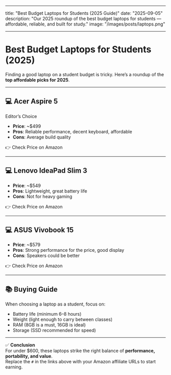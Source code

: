 
---

title: "Best Budget Laptops for Students (2025 Guide)"
date: "2025-09-05"
description: "Our 2025 roundup of the best budget laptops for students — affordable, reliable, and built for study."
image: "/images/posts/laptops.png"

---

# Best Budget Laptops for Students (2025)

Finding a good laptop on a student budget is tricky. Here’s a roundup of the **top affordable picks for 2025**.

---

## 💻 Acer Aspire 5

<TopPick>Editor’s Choice</TopPick>

- **Price**: ~$499
- **Pros**: Reliable performance, decent keyboard, affordable
- **Cons**: Average build quality

👉 <AffiliateLink asin="B0F6PLQ93N">Check Price on Amazon</AffiliateLink>

---

## 💻 Lenovo IdeaPad Slim 3

- **Price**: ~$549
- **Pros**: Lightweight, great battery life
- **Cons**: Not for heavy gaming

👉 <AffiliateLink asin="B0F6PLQ93N">Check Price on Amazon</AffiliateLink>

---

## 💻 ASUS Vivobook 15

- **Price**: ~$579
- **Pros**: Strong performance for the price, good display
- **Cons**: Speakers could be better

👉 <AffiliateLink asin="B0F6PLQ93N">Check Price on Amazon</AffiliateLink>

---

## 📚 Buying Guide

When choosing a laptop as a student, focus on:

- Battery life (minimum 6–8 hours)
- Weight (light enough to carry between classes)
- RAM (8GB is a must, 16GB is ideal)
- Storage (SSD recommended for speed)

---

✅ **Conclusion**  
For under $600, these laptops strike the right balance of **performance, portability, and value**.  
Replace the `#` in the links above with your Amazon affiliate URLs to start earning.
